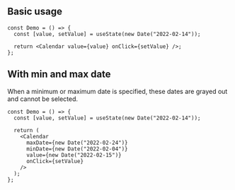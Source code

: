 


## Basic usage

<Preview>
  <DemoCalendar />
</Preview>

```tsx sandbox
const Demo = () => {
  const [value, setValue] = useState(new Date("2022-02-14"));

  return <Calendar value={value} onClick={setValue} />;
};
```

## With min and max date

When a minimum or maximum date is specified, these dates are grayed out and cannot be selected.

<Preview className="pointer-events-none">
  <Calendar
    maxDate={new Date("2022-02-24")}
    minDate={new Date("2022-02-04")}
    value={new Date("2022-02-15")}
  />
</Preview>

```tsx sandbox
const Demo = () => {
  const [value, setValue] = useState(new Date("2022-02-14"));

  return (
    <Calendar
      maxDate={new Date("2022-02-24")}
      minDate={new Date("2022-02-04")}
      value={new Date("2022-02-15")}
      onClick={setValue}
    />
  );
};
```
